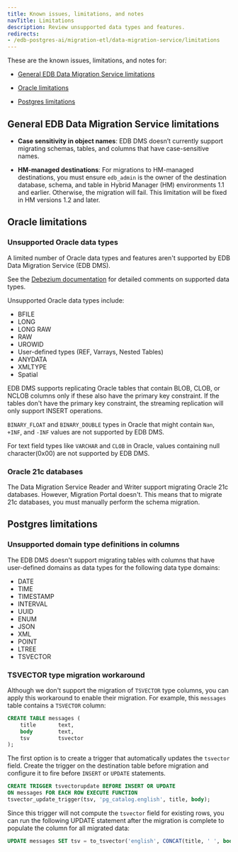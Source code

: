 ```yaml
---
title: Known issues, limitations, and notes
navTitle: Limitations
description: Review unsupported data types and features.
redirects:
- /edb-postgres-ai/migration-etl/data-migration-service/limitations
---
```


These are the known issues, limitations, and notes for:

-   [General EDB Data Migration Service limitations](limitations.mdx#general-edb-data-migration-service-limitations)

-   [Oracle limitations](limitations.mdx#oracle-limitations)

-   [Postgres limitations](limitations.mdx#postgres-limitations)

## General EDB Data Migration Service limitations

-   **Case sensitivity in object names**: EDB DMS doesn’t currently support migrating schemas, tables, and columns that have case-sensitive names.

-   **HM-managed destinations**: For migrations to HM-managed destinations, you must ensure `edb_admin` is the owner of the destination database, schema, and table in Hybrid Manager (HM) environments 1.1 and earlier. Otherwise, the migration will fail. This limitation will be fixed in HM versions 1.2 and later.

## Oracle limitations

### Unsupported Oracle data types

A limited number of Oracle data types and features aren't supported by EDB Data Migration Service (EDB DMS).

See the [Debezium documentation](https://debezium.io/documentation/reference/3.2/connectors/oracle.html#oracle-data-type-mappings) for detailed comments on supported data types.

Unsupported Oracle data types include:

-   BFILE
-   LONG
-   LONG RAW
-   RAW
-   UROWID
-   User-defined types (REF, Varrays, Nested Tables)
-   ANYDATA
-   XMLTYPE
-   Spatial

EDB DMS supports replicating Oracle tables that contain BLOB, CLOB, or NCLOB columns only if these also have the primary key constraint. If the tables don't have the primary key constraint, the streaming replication will only support INSERT operations.

`BINARY_FLOAT` and `BINARY_DOUBLE` types in Oracle that might contain `Nan`, `+INF`, and `-INF` values are not supported by EDB DMS.

For text field types like `VARCHAR` and `CLOB` in Oracle, values containing null character(0x00) are not supported by EDB DMS.

### Oracle 21c databases

The Data Migration Service Reader and Writer support migrating Oracle 21c databases. However, Migration Portal doesn't. This means that to migrate 21c databases, you must manually perform the schema migration.

## Postgres limitations

### Unsupported domain type definitions in columns

The EDB DMS doesn't support migrating tables with columns that have user-defined domains as data types for the following data type domains:

-   DATE
-   TIME
-   TIMESTAMP
-   INTERVAL
-   UUID
-   ENUM
-   JSON
-   XML
-   POINT
-   LTREE
-   TSVECTOR

### TSVECTOR type migration workaround

Although we don't support the migration of `TSVECTOR` type columns, you can apply this workaround to enable their migration. For example, this `messages` table contains a `TSVECTOR` column:

```sql
CREATE TABLE messages (
    title       text,
    body        text,
    tsv         tsvector
);
```

The first option is to create a trigger that automatically updates the `tsvector` field. Create the trigger on the destination table before migration and configure it to fire before `INSERT` or `UPDATE` statements.

```sql
CREATE TRIGGER tsvectorupdate BEFORE INSERT OR UPDATE
ON messages FOR EACH ROW EXECUTE FUNCTION
tsvector_update_trigger(tsv, 'pg_catalog.english', title, body);
```

Since this trigger will not compute the `tsvector` field for existing rows, you can run the following UPDATE statement after the migration is complete to populate the column for all migrated data:

```sql
UPDATE messages SET tsv = to_tsvector('english', CONCAT(title, ' ', body)) WHERE tsv IS NULL;
```

